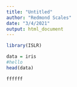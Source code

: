 ```yaml
---
title: "Untitled"
author: "Redmond Scales"
date: "3/4/2021"
output: html_document
---
```


```r
library(ISLR)

data = iris
#hello
head(data)

ffffff
```

